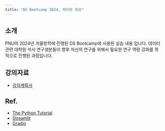 ---
title: "DS Bootcamp 2024, 파이썬 특강"
---

## 소개

PNU의 2024년 겨울방학에 진행된 DS Bootcamp에 사용된 실습 내용 입니다. 데이터 관련 대학원 석사 연구생분들이 향후 자신의 연구를 위해서 필요한 연구 역량 강화를 목적으로 진행된 과정입니다.

## 강의자료

- [강의계획서](https://docs.google.com/document/d/1kfRS_1EYa5sC_oJoAkOAsztQuDyFdnrX2KTsck-oeZU/edit?usp=sharing)

## Ref.

- [The Python Tutorial](https://docs.python.org/3/tutorial/index.html)
- [Streamlit](https://streamlit.io/)
- [Gradio](https://www.gradio.app/)
